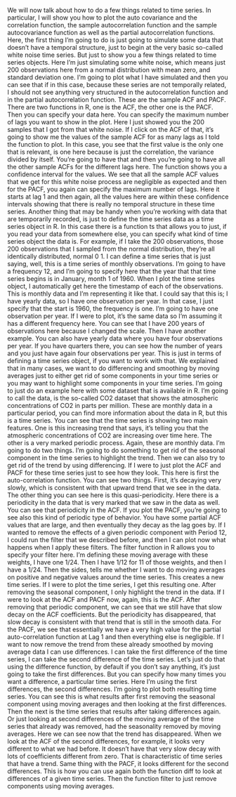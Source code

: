 <!-- transcript of https://www.coursera.org/learn/bayesian-statistics-time-series-analysis/lecture/IbB5s/acf-pacf-differencing-and-smoothing-examples -->

We will now talk about how to do a few things
related to time series. In particular, I
will show you how to plot the auto covariance and
the correlation function, the sample autocorrelation
function and the sample
autocovariance function as well as the partial
autocorrelation functions. Here, the first thing I'm
going to do is just going to simulate some data that doesn't have a
temporal structure, just to begin at the very basic so-called
white noise time series. But just to show you a few things related to
time series objects. Here I'm just simulating
some white noise, which means just
200 observations here from a normal
distribution with mean zero, and standard deviation one. I'm going to plot what
I have simulated and then you can see that
if in this case, because these series are
not temporally related, I should not see anything
very structured in the autocorrelation function and in the partial
autocorrelation function. These are the sample
ACF and PACF. There are two functions in R, one is the ACF, the other one is the PACF. Then you can specify
your data here. You can specify the
maximum number of lags you want to
show in the plot. Here I just showed you the 200 samples that I
got from that white noise. If I click on the ACF of that, it's going to show me the
values of the sample ACF for as many lags as I told
the function to plot. In this case, you see that the first value is the
only one that is relevant, is one here because is
just the correlation, the variance divided by itself. You're going to have that and
then you're going to have all the other sample ACFs
for the different lags here. The function shows you a confidence interval
for the values. We see that all the sample
ACF values that we get for this white noise process are negligible as expected
and then for the PACF, you again can specify the
maximum number of lags. Here it starts at lag
1 and then again, all the values here are within
these confidence intervals showing that there is really no temporal structure
in these time series. Another thing that may be
handy when you're working with data that are
temporarily recorded, is just to define the time series data as
a time series object in R. In this case there is a function ts
that allows you to just, if you read your data
from somewhere else, you can specify what
kind of time series object the data is. For example, if I take
the 200 observations, those 200 observations
that I sampled from the normal distribution, they're all identically
distributed, normal 0  1. I can define a time series
that is just saying, well, this is a time series
of monthly observations. I'm going to have
a frequency 12, and I'm going to specify
here that the year that that time series
begins is in January, month 1 of 1960. When I plot the
time series object, I automatically get here the timestamp of each
of the observations. This is monthly data and I'm
representing it like that. I could say that this is; I have yearly data, so I have one
observation per year. In that case, I just specify
that the start is 1960, the frequency is one. I'm going to have one
observation per year. If I were to plot, it's the same data so I'm assuming it has a
different frequency here. You can see that I have 200 years of observations here because I
changed the scale. Then I have another example. You can also have yearly data where you have four
observations per year. If you have quarters there, you can see how the number of years and you just have again
four observations per year. This is just in terms of
defining a time series object, if you want to work with that. We explained that in many cases, we want to do differencing and smoothing by moving
averages just to either get rid of
some components in your time series or you may want to highlight some components
in your time series. I'm going to just do
an example here with some dataset that is available in R. I'm going
to call the data, is the so-called CO2
dataset that shows the atmospheric
concentrations of CO2 in parts per million. These are monthly data
in a particular period, you can find more information
about the data in R, but this is a time series. You can see that
the time series is showing two main features. One is this increasing
trend that says, it's telling you that the
atmospheric concentrations of CO2 are increasing
over time here. The other is a very
marked periodic process. Again, these are monthly data. I'm going to do two things. I'm going to do
something to get rid of the seasonal component in the time series to
highlight the trend. Then we can also try to get rid of the trend by
using differencing. If I were to just
plot the ACF and PACF for these time series
just to see how they look. This here is first the
auto-correlation function. You can see two things. First, it's decaying very slowly, which is consistent with that upward trend that
we see in the data. The other thing you can see here is this quasi-periodicity. Here there is a periodicity in the data that is very marked that we saw
in the data as well. You can see that
periodicity in the ACF. If you plot the PACF, you're going to see also this kind of periodic
type of behavior. You have some partial ACF
values that are large, and then eventually they
decay as the lag goes by. If I wanted to remove
the effects of a given periodic
component with Period 12, I could run the filter
that we described before, and then I can plot now what happens when
I apply these filters. The filter function
in R allows you to specify your filter here. I'm defining these moving
average with these weights, I have one 1/24. Then I have 1/12 for
11 of those weights, and then I have a 1/24. Then the sides, tells
me whether I want to do moving averages on positive
and negative values around the time series. This creates a new time series. If I were to plot
the time series, I get this resulting one. After removing the
seasonal component, I only highlight the
trend in the data. If I were to look at
the ACF and PACF now, again, this is the ACF. After removing that
periodic component, we can see that we still have that slow decay on
the ACF coefficients. But the periodicity
has disappeared, that slow decay is
consistent with that trend that is still
in the smooth data. For the PACF, we see
that essentially we have a very high value for the partial
auto-correlation function at Lag 1 and then everything
else is negligible. If I want to now remove the trend from these
already smoothed by moving average data
I can use differences. I can take the first
difference of the time series, I can take the second
difference of the time series. Let's just do that using
the difference function, by default if you
don't say anything, it's just going to take
the first differences. But you can specify how many
times you want a difference, a particular time series. Here I'm using the
first differences, the second differences. I'm going to plot both
resulting time series. You can see this is what
results after first removing the seasonal component using moving averages and then looking at the
first differences. Then the next is the time series that results after taking differences again. Or just looking at
second differences of the moving average of the time series that
already was removed, had the seasonality removed
by moving averages. Here we can see now that
the trend has disappeared. When we look at the ACF of
the second differences, for example, it looks very different to what we had before. It doesn't have that
very slow decay with lots of coefficients
different from zero. That is characteristic of time
series that have a trend. Same thing with the PACF, it looks different for
the second differences. This is how you can use again both the function diff to look at differences of
a given time series. Then the function filter to just remove components
using moving averages.